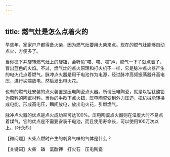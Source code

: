 ```yaml
---
---
---
```

title: 燃气灶是怎么点着火的
---




早些年，家家户户都得备火柴，因为燃气灶要用火柴来点。现在的燃气灶能够自动点火，方便多了。

当你摁下并旋转燃气灶上的旋钮，会听见“嗒、嗒、嗒”声，燃气一下子就点着了，冒出蓝色的火焰。不过，燃气灶的点火原理和打火机不一样，它是脉冲点火器产生的电火花点着燃气。脉冲点火器是用干电池作为电源，经过脉冲高频振荡器升高电压，进行尖端放电，然后发出电火花。

也有的燃气灶安装的点火装置是压电陶瓷点火器。所谓压电陶瓷，就是以钴钛酸铅为原料的陶瓷材料。当你的手揿下点火钮，压电陶瓷受到外力压迫，把机械能转换成电能，形成高电压，瞬间放电，放出电火花，引燃燃气。

脉冲点火器的优点是点火成功率可达100%。压电陶瓷点火器则在湿度大时不易点着煤气，它的优点是不需要安装干电池，而且使用寿命长，可以使用100万次以上。（叶永烈）





【微问题】火柴点燃时产生的刺鼻气味的气体是什么？

【关键词】火柴　磷　氯酸钾　打火石　压电陶瓷